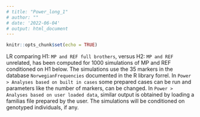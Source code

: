 ```yaml
---
# title: "Power_long_1"
# author: ""
# date: '2022-06-04'
# output: html_document
---
```


```r
knitr::opts_chunk$set(echo = TRUE)
```

LR comparing H1: `MP and REF full brothers`, versus H2: `MP and REF` unrelated,
has been computed for 1000 simulations of MP and REF conditioned on H1 below.
The simulations use the 35 markers in the database `NorwegianFrequencies` 
documented in the R library forrel. In `Power > Analyses based on built in cases` some prepared
cases can be run and parameters like the number of markers, 
can  be changed. In `Power > Analyses based on user loaded data`, 
similar output is obtained by loading a familias file
prepared by the user. The simulations will be conditioned on genotyped individuals, if any.
